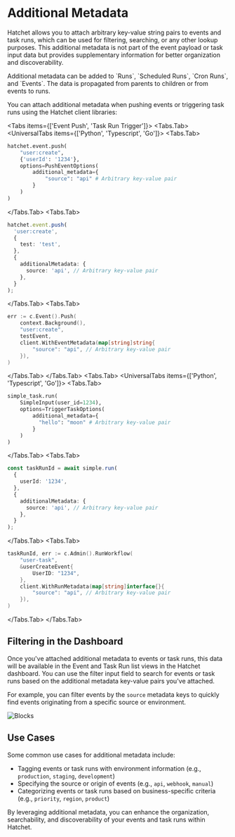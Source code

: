 
# Additional Metadata

Hatchet allows you to attach arbitrary key-value string pairs to events and task runs, which can be used for filtering, searching, or any other lookup purposes. This additional metadata is not part of the event payload or task input data but provides supplementary information for better organization and discoverability.

<Callout type="info">
  Additional metadata can be added to `Runs`, `Scheduled Runs`, `Cron Runs`, and
  `Events`. The data is propagated from parents to children or from events to
  runs.
</Callout>

You can attach additional metadata when pushing events or triggering task runs using the Hatchet client libraries:

<Tabs items={['Event Push', 'Task Run Trigger']}>
  <Tabs.Tab>
<UniversalTabs items={['Python', 'Typescript', 'Go']}>
  <Tabs.Tab>
```python
hatchet.event.push(
    "user:create",
    {'userId': '1234'},
    options=PushEventOptions(
        additional_metadata={
            "source": "api" # Arbitrary key-value pair
        }
    )
)
```
  </Tabs.Tab>
  <Tabs.Tab>
```typescript
hatchet.event.push(
  'user:create',
  {
    test: 'test',
  },
  {
    additionalMetadata: {
      source: 'api', // Arbitrary key-value pair
    },
  }
);
```
  </Tabs.Tab>
  <Tabs.Tab>
```go
err := c.Event().Push(
    context.Background(),
    "user:create",
    testEvent,
    client.WithEventMetadata(map[string]string{
        "source": "api", // Arbitrary key-value pair
    }),
)
```
  </Tabs.Tab>
</UniversalTabs>
  </Tabs.Tab>
  <Tabs.Tab>
<UniversalTabs items={['Python', 'Typescript', 'Go']}>
  <Tabs.Tab>
```python
simple_task.run(
    SimpleInput(user_id=1234),
    options=TriggerTaskOptions(
        additional_metadata={
          "hello": "moon" # Arbitrary key-value pair
        }
    )
)
```
  </Tabs.Tab>
  <Tabs.Tab>
```typescript
const taskRunId = await simple.run(
  {
    userId: '1234',
  },
  {
    additionalMetadata: {
      source: 'api', // Arbitrary key-value pair
    },
  }
);
```
  </Tabs.Tab>
  <Tabs.Tab>
```go
taskRunId, err := c.Admin().RunWorkflow(
    "user-task",
    &userCreateEvent{
        UserID: "1234",
    },
    client.WithRunMetadata(map[string]interface{}{
        "source": "api", // Arbitrary key-value pair
    }),
)
```
  </Tabs.Tab>
</UniversalTabs>
  </Tabs.Tab>
</Tabs>

## Filtering in the Dashboard

Once you've attached additional metadata to events or task runs, this data will be available in the Event and Task Run list views in the Hatchet dashboard. You can use the filter input field to search for events or task runs based on the additional metadata key-value pairs you've attached.

For example, you can filter events by the `source` metadata keys to quickly find events originating from a specific source or environment.

![Blocks](/addl-meta.gif)

## Use Cases

Some common use cases for additional metadata include:

- Tagging events or task runs with environment information (e.g., `production`, `staging`, `development`)
- Specifying the source or origin of events (e.g., `api`, `webhook`, `manual`)
- Categorizing events or task runs based on business-specific criteria (e.g., `priority`, `region`, `product`)

By leveraging additional metadata, you can enhance the organization, searchability, and discoverability of your events and task runs within Hatchet.

